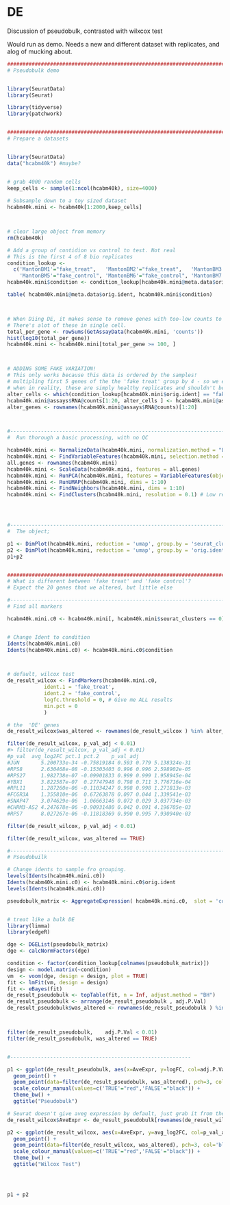 # DE {#de}

Discussion of pseudobulk, contrasted with wilxcox test

Would run as demo. Needs a new and different dataset with replicates, and alog of mucking about.


```r
################################################################################
# Pseudobulk demo


library(SeuratData)
library(Seurat)

library(tidyverse)
library(patchwork)


################################################################################
# Prepare a datasets


library(SeuratData)
data("hcabm40k") #maybe?


# grab 4000 random cells
keep_cells <- sample(1:ncol(hcabm40k), size=4000)
  
# Subsample down to a toy sized dataset
hcabm40k.mini <- hcabm40k[1:2000,keep_cells] 



# clear large object from memory
rm(hcabm40k)

# Add a group of contidion vs control to test. Not real
# This is the first 4 of 8 bio replicates
condition_lookup <- 
  c('MantonBM1'="fake_treat",   'MantonBM2'="fake_treat",   'MantonBM3'="fake_treat",   'MantonBM4'="fake_treat",
    'MantonBM5'="fake_control", 'MantonBM6'="fake_control", 'MantonBM7'="fake_control", 'MantonBM8'="fake_control")
hcabm40k.mini$condition <- condition_lookup[hcabm40k.mini@meta.data$orig.ident]

table( hcabm40k.mini@meta.data$orig.ident, hcabm40k.mini$condition)



# When Diing DE, it makes sense to remove genes with too-low counts to find anything in.
# There's alot of these in single cell. 
total_per_gene <- rowSums(GetAssayData(hcabm40k.mini, 'counts'))
hist(log10(total_per_gene))
hcabm40k.mini <- hcabm40k.mini[total_per_gene >= 100, ]



# ADDING SOME FAKE VARIATION!
# This only works because this data is ordered by the samples!
# multipling first 5 genes of the the 'fake treat' group by 4 - so we expect these to be DE.
# when in reality, these are simply healthy replicates and shouldn't be significantly different
alter_cells <- which(condition_lookup[hcabm40k.mini$orig.ident] == "fake_treat")
hcabm40k.mini@assays$RNA@counts[1:20, alter_cells ] <- hcabm40k.mini@assays$RNA@counts[1:20, alter_cells  ]* 2
alter_genes <- rownames(hcabm40k.mini@assays$RNA@counts)[1:20]



#-------------------------------------------------------------------------------
#  Run thorough a basic processing, with no QC

hcabm40k.mini <- NormalizeData(hcabm40k.mini, normalization.method = "LogNormalize", scale.factor = 10000)
hcabm40k.mini <- FindVariableFeatures(hcabm40k.mini, selection.method = "vst", nfeatures = 2000)
all.genes <- rownames(hcabm40k.mini)
hcabm40k.mini <- ScaleData(hcabm40k.mini, features = all.genes)
hcabm40k.mini <- RunPCA(hcabm40k.mini, features = VariableFeatures(object = hcabm40k.mini))
hcabm40k.mini <- RunUMAP(hcabm40k.mini, dims = 1:10)
hcabm40k.mini <- FindNeighbors(hcabm40k.mini, dims = 1:10)
hcabm40k.mini <- FindClusters(hcabm40k.mini, resolution = 0.1) # Low res




#-------------------------------------------------------------------------------
#  The object;

p1 <- DimPlot(hcabm40k.mini, reduction = 'umap', group.by = 'seurat_clusters')
p2 <- DimPlot(hcabm40k.mini, reduction = 'umap', group.by = 'orig.ident')
p1+p2


################################################################################
# What is different between 'fake treat' and 'fake control'?
# Expect the 20 genes that we altered, but little else

#-------------------------------------------------------------------------------
# Find all markers

hcabm40k.mini.c0 <- hcabm40k.mini[, hcabm40k.mini$seurat_clusters == 0]


# Change Ident to condition
Idents(hcabm40k.mini.c0)
Idents(hcabm40k.mini.c0) <- hcabm40k.mini.c0$condition



# default, wilcox test
de_result_wilcox <- FindMarkers(hcabm40k.mini.c0, 
            ident.1 = 'fake_treat',
            ident.2 = 'fake_control',
            logfc.threshold = 0, # Give me ALL results
            min.pct = 0
            )

# the  'DE' genes
de_result_wilcox$was_altered <- rownames(de_result_wilcox ) %in% alter_genes

filter(de_result_wilcox, p_val_adj < 0.01)
#> filter(de_result_wilcox, p_val_adj < 0.01)
#p_val  avg_log2FC pct.1 pct.2    p_val_adj
#JUN       5.200733e-34 -0.75819184 0.593 0.779 5.138324e-31
#RPS8      2.630468e-08 -0.15303403 0.996 0.996 2.598902e-05
#RPS27     1.982738e-07 -0.09901833 0.999 0.999 1.958945e-04
#YBX1      3.822587e-07  0.27747948 0.798 0.711 3.776716e-04
#RPL11     1.287260e-06 -0.11034247 0.998 0.998 1.271813e-03
#FCGR3A    1.355810e-06  0.67263878 0.097 0.044 1.339541e-03
#SNAP47    3.074629e-06  1.06663146 0.072 0.029 3.037734e-03
#CHRM3-AS2 4.247678e-06 -0.90931480 0.042 0.091 4.196705e-03
#RPS7      8.027267e-06 -0.11818369 0.990 0.995 7.930940e-03

filter(de_result_wilcox, p_val_adj < 0.01)

filter(de_result_wilcox, was_altered == TRUE)

#-------------------------------------------------------------------------------
# Pseudobuilk

# Change idents to sample fro grouping.
levels(Idents(hcabm40k.mini.c0))
Idents(hcabm40k.mini.c0) <- hcabm40k.mini.c0$orig.ident
levels(Idents(hcabm40k.mini.c0))

pseudobulk_matrix <- AggregateExpression( hcabm40k.mini.c0,  slot = 'counts', assays='RNA' )[['RNA']]


# treat like a bulk DE
library(limma)
library(edgeR)

dge <- DGEList(pseudobulk_matrix)
dge <- calcNormFactors(dge)

condition <- factor(condition_lookup[colnames(pseudobulk_matrix)])
design <- model.matrix(~condition)
vm  <- voom(dge, design = design, plot = TRUE)
fit <- lmFit(vm, design = design)
fit <- eBayes(fit)
de_result_pseudobulk <- topTable(fit, n = Inf, adjust.method = "BH")
de_result_pseudobulk <- arrange(de_result_pseudobulk , adj.P.Val)
de_result_pseudobulk$was_altered <- rownames(de_result_pseudobulk ) %in% alter_genes



filter(de_result_pseudobulk,    adj.P.Val < 0.01)
filter(de_result_pseudobulk, was_altered == TRUE)


#-----------------------------------------------------------

p1 <- ggplot(de_result_pseudobulk, aes(x=AveExpr, y=logFC, col=adj.P.Val < 0.5)) +
  geom_point() +
  geom_point(data=filter(de_result_pseudobulk, was_altered), pch=3, col='blue', size=5 ) +
  scale_colour_manual(values=c('TRUE'="red",'FALSE'="black")) + 
  theme_bw() +
  ggtitle("Pseudobulk")

# Seurat doesn't give aveg expression by default, just grab it from the psuedobulk
de_result_wilcox$AveExpr <- de_result_pseudobulk[rownames(de_result_wilcox),c('AveExpr')]

p2 <- ggplot(de_result_wilcox, aes(x=AveExpr, y=avg_log2FC, col=p_val_adj < 0.5)) +
  geom_point() +
  geom_point(data=filter(de_result_wilcox, was_altered), pch=3, col='blue', size=5 ) +
  scale_colour_manual(values=c('TRUE'="red",'FALSE'="black")) + 
  theme_bw() +
  ggtitle("Wilcox Test")




p1 + p2

```





